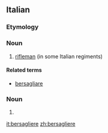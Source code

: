 ==Italian==

===Etymology===
{{suffix|bersaglio|iere|lang=it}}

===Noun===
{{it-noun|m}}

# [[rifleman]] (in some Italian regiments)

====Related terms====
* [[bersagliare]]

===Noun===
{{head|it|plural}}

# {{plural of|bersagliera|lang=it|nocat=1}}

[[it:bersagliere]]
[[zh:bersagliere]]
